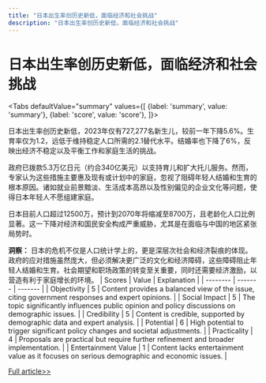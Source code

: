 ```yaml
---
title: "日本出生率创历史新低，面临经济和社会挑战"
description: "日本出生率创历史新低，面临经济和社会挑战"
---
```



# 日本出生率创历史新低，面临经济和社会挑战


<Tabs
	defaultValue="summary"
	values={[
	{label: 'summary', value: 'summary'},
	{label: 'score', value: 'score'},
]}>
<TabItem value="summary">


日本出生率创历史新低，2023年仅有727,277名新生儿，较前一年下降5.6%。生育率仅为1.2，远低于维持稳定人口所需的2.1替代水平。结婚率也下降了6%，反映出经济不稳定以及平衡工作和家庭生活的挑战。

政府已拨款5.3万亿日元（约合340亿美元）以支持育儿和扩大托儿服务。然而，专家认为这些措施主要惠及现有或计划中的家庭，忽视了阻碍年轻人结婚和生育的根本原因。诸如就业前景黯淡、生活成本高昂以及性别偏见的企业文化等问题，使得日本年轻人不愿组建家庭。

日本目前人口超过12500万，预计到2070年将缩减至8700万，且老龄化人口比例显著。这一下降对经济和国民安全构成严重威胁，尤其是在面临与中国的地区紧张局势时。

**洞察：**
日本的危机不仅是人口统计学上的，更是深层次社会和经济裂痕的体现。政府的应对措施虽然庞大，但必须解决更广泛的文化和经济障碍，这些障碍阻止年轻人结婚和生育。社会期望和职场政策的转变至关重要，同时还需要经济激励，以营造有利于家庭增长的环境。
</TabItem>
<TabItem value="score">
	| Scores     | Value   | Explanation |
	| -------- | ------- | ------- |
	| Objectivity  | 5    | Content provides a balanced view of the issue, citing government responses and expert opinions.    |
	| Social Impact | 5     | The topic significantly influences public opinion and policy discussions on demographic issues.    |
	| Credibility    | 5    | Content is credible, supported by demographic data and expert analysis.    |
	| Potential    | 6    | High potential to trigger significant policy changes and societal adjustments.    |
	| Practicality    | 4    | Proposals are practical but require further refinement and broader implementation.    |
	| Entertainment Value    | 1    | Content lacks entertainment value as it focuses on serious demographic and economic issues.    |
</TabItem>
</Tabs>

[Full article>>](https://apnews.com/article/japan-birth-rate-declining-population-82662ea061286cb907fd7d071e5b0b9b)
